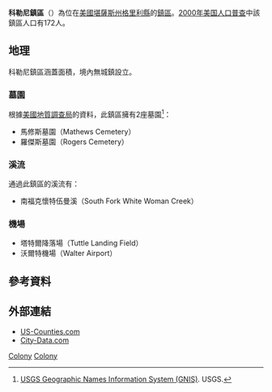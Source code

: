 {{noteTA
|G1=USState
}}
{{Infobox settlement
|official_name = 科勒尼鎮區
|native_name = Colony Township
|settlement_type = 鎮區
|image_map = Map highlighting Colony Township, Greeley County, Kansas.svg
|map_caption = 科勒尼鎮區在格里利縣的位置
|coordinates = {{coord|38|31|25|N|101|56|17|W|region:US-KS|display=inline,title}}
|subdivision_type = [[世界政區索引|國家]]
|subdivision_name = [[美国|美国]]
|subdivision_type1 = [[美國行政區劃|州]]
|subdivision_name1 = [[堪薩斯州|堪薩斯州]]
|subdivision_type2 = [[堪萨斯州行政区划|縣]]
|subdivision_name2 = [[格里利縣_(堪薩斯州)|格里利縣]]
|area_total_km2 = 918.86
|area_land_km2 = 918.86
|area_water_km2 = 0
|area_total_sq_mi = 354.77
|area_land_sq_mi = 354.77
|area_water_sq_mi = 0
|area_water_percent = 0
|population_as_of = [[2000年美国人口普查|2000年]]
|population_footnotes = 
|population_total = 172
|population_density_km2 = auto
|elevation_footnotes = 
|elevation_m = 1162
|elevation_ft = 3812
|blank_name = [[地名信息系统|GNIS]] feature ID
|blank_info = [http://geonames.usgs.gov/pls/gnispublic/f?p=gnispq:3:::NO::P3_FID:0485231 0485231]
|website = 
|footnotes = 
}}

'''科勒尼鎮區'''（{{lang-en|'''Colony Township'''}}）為位在[[美國|美國]][[堪薩斯州|堪薩斯州]][[格里利縣_(堪薩斯州)|格里利縣]]的[[行政鎮區|鎮區]]。[[2000年美国人口普查|2000年美国人口普查]]中該鎮區人口有172人。

==地理==
科勒尼鎮區涵蓋面積{{convert|918.86|km2|sqmi}}，境內無城鎮設立。

===墓園===
根據[[美國地質調查局|美國地質調查局]]的資料，此鎮區擁有2座墓園<ref>[http://geonames.usgs.gov/domestic/index.html USGS Geographic Names Information System (GNIS)]. USGS.</ref>：
*馬修斯墓園（Mathews Cemetery）
*羅傑斯墓園（Rogers Cemetery）

===溪流===
通過此鎮區的溪流有：
*南福克懷特伍曼溪（South Fork White Woman Creek）

===機場===
*塔特爾降落場（Tuttle Landing Field）
*沃爾特機場（Walter Airport）

==參考資料==
{{reflist}}

==外部連結==
* [https://web.archive.org/web/20080723112151/http://www.us-counties.com/localgov/kansas.html US-Counties.com]
* [http://www.city-data.com/township/Colony-Greeley-KS.html City-Data.com]

{{格里利縣 (堪薩斯州)}}

[[Category:格里利縣鎮區_(堪薩斯州)|Colony]]
[[Category:堪薩斯州鎮區|Colony]]

{{Kansas-stub}}